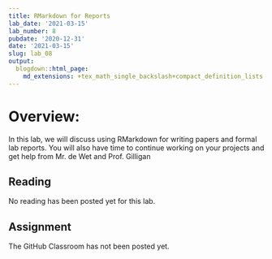```yaml
---
title: RMarkdown for Reports
lab_date: '2021-03-15'
lab_number: 8
pubdate: '2020-12-31'
date: '2021-03-15'
slug: lab_08
output:
  blogdown::html_page:
    md_extensions: +tex_math_single_backslash+compact_definition_lists
---
```

# Overview:

In this lab, we will discuss using RMarkdown for writing papers and formal lab reports. You will also have time to continue working on your projects and get help from Mr. de Wet and Prof. Gilligan

## Reading
No reading has been posted yet for this lab.

## Assignment

The GitHub Classroom has not been posted yet.
